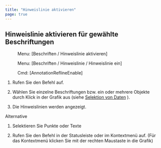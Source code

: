 ```yaml
---
title: "Hinweislinie aktivieren"
page: true
---
```

## Hinweislinie aktivieren f&#252;r gew&#228;hlte Beschriftungen
<GeoMapper> <Menu> Menu: [Beschriften / Hinweislinie aktivieren] </Menu> </GeoMapper><GeoDesigner> <Menu> Menu: [Beschriften / Hinweislinie / Hinweislinie ein] </Menu> 
 <Menu> Cmd: [AnnotationReflineEnable] </Menu> 
</GeoDesigner>


1. Rufen Sie den Befehl auf.

2. W&#228;hlen Sie einzelne Beschriftungen bzw. ein oder mehrere Objekte durch Klick in der Grafik aus (siehe 
[Selektion von Daten](../grafik/selektionvondaten)
). 

3. Die Hinweislinien werden angezeigt.



Alternative


1. Selektieren Sie Punkte oder Texte

2. Rufen Sie den Befehl in der Statusleiste oder im Kontextmen&#252; auf. (F&#252;r das Kontextmen&#252; klicken Sie mit der rechten Maustaste in die Grafik)




